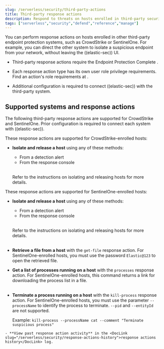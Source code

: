 ```yaml
---
slug: /serverless/security/third-party-actions
title: Third-party response actions
description: Respond to threats on hosts enrolled in third-party security systems.
tags: ["serverless","security","defend","reference","manage"]
---
```


<DocBadge template="technical preview" />

<DocCallOut template="technical_preview" />

<div id="third-party-actions"></div>

You can perform response actions on hosts enrolled in other third-party endpoint protection systems, such as CrowdStrike or SentinelOne. For example, you can direct the other system to isolate a suspicious endpoint from your network, without leaving the ((elastic-sec)) UI.

<DocCallOut title="Requirements">

* Third-party response actions require the Endpoint Protection Complete <DocLink slug="/serverless/elasticsearch/manage-project" text="project feature" />.

* Each response action type has its own user role privilege requirements. Find an action's role requirements at <DocLink slug="/serverless/security/response-actions" />.

* Additional <DocLink slug="/serverless/security/response-actions-config">configuration</DocLink> is required to connect ((elastic-sec)) with the third-party system.

</DocCallOut>

## Supported systems and response actions

The following third-party response actions are supported for CrowdStrike and SentinelOne. <DocLink slug="/serverless/security/response-actions-config">Prior configuration is required</DocLink> to connect each system with ((elastic-sec)).

<DocTabs>
   <DocTab name="CrowdStrike">
   These response actions are supported for CrowdStrike-enrolled hosts:

   - **Isolate and release a host** using any of these methods:
      - From a detection alert
      - From the response console<br /><br />

      Refer to the instructions on <DocLink slug="/serverless/security/isolate-host" section="isolate-a-host">isolating</DocLink> and <DocLink slug="/serverless/security/isolate-host" section="release-a-host">releasing</DocLink> hosts for more details.
   </DocTab>

   <DocTab name="SentinelOne">
   These response actions are supported for SentinelOne-enrolled hosts:

   - **Isolate and release a host** using any of these methods:
      - From a detection alert
      - From the response console<br /><br />

      Refer to the instructions on <DocLink slug="/serverless/security/isolate-host" section="isolate-a-host">isolating</DocLink> and <DocLink slug="/serverless/security/isolate-host" section="release-a-host">releasing</DocLink> hosts for more details.<br /><br />

   - **Retrieve a file from a host** with the <DocLink slug="/serverless/security/response-actions" section="get-file">`get-file` response action</DocLink>.
      <DocCallOut title="Note">
      For SentinelOne-enrolled hosts, you must use the password `Elastic@123` to open the retrieved file.
      </DocCallOut>

   - **Get a list of processes running on a host** with the <DocLink slug="/serverless/security/response-actions" section="processes">`processes` response action</DocLink>. For SentinelOne-enrolled hosts, this command returns a link for downloading the process list in a file.<br /><br />
   
   - **Terminate a process running on a host** with the <DocLink slug="/serverless/security/response-actions" section="kill-process">`kill-process` response action</DocLink>. 
      <DocCallOut title="Note">
      For SentinelOne-enrolled hosts, you must use the parameter `--processName` to identify the process to terminate. `--pid` and `--entityId` are not supported.

      Example: `kill-process --processName cat --comment "Terminate suspicious process"`
      </DocCallOut>

    - **View past response action activity** in the <DocLink slug="/serverless/security/response-actions-history">response actions history</DocLink> log.
   </DocTab>
</DocTabs>
